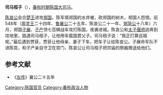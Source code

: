 {{模板:Infobox 先秦人物
|名称= 司馬桓子
|姓=
|氏=
|名=
|字=
|别名=
|别字=
|谥号=
|时代=春秋
|国家=[[陈国|陈]] 
|身份=司马
|出生=
|逝世=
|父=
}}
'''司马桓子'''（{{bd|？||？||}}），[[春秋时期|春秋时期]][[陈国|陈国]][[大司马|大司马]]。

[[陈哀公|陈哀公]]会合[[楚王|楚王]]进攻[[郑国|郑国]]，陈军填郑国的水井被，砍郑国的树木，郑国人怨恨。前548年（[[周灵王|周灵王]]二十四年、[[鲁襄公|鲁襄公]]二十五年、陈哀公二十一年、[[郑简公|郑简公]]十八年）六月，郑国[[子展|子展]]、[[子产|子产]]领七百辆战车攻打陈国，夜袭进城。陈哀公和[[太子偃师|太子偃师]]逃奔到坟地里，路遇司马桓子，让他用车载国君父子。司马桓子说：“我正打算巡城呢。”最后遇到贾获，贾获让他母亲、妻子下车，把车子让给陈哀公。子展命军队不进陈宫，和子产亲自守卫在宫门，陈哀公让司马桓子把宗庙的祭器赠送给他们。

==参考文献==
*《[[左传|左传]]》襄公二十五年

[[Category:陈国官员|Category:陈国官员]]
[[Category:春秋政治人物|Category:春秋政治人物]]